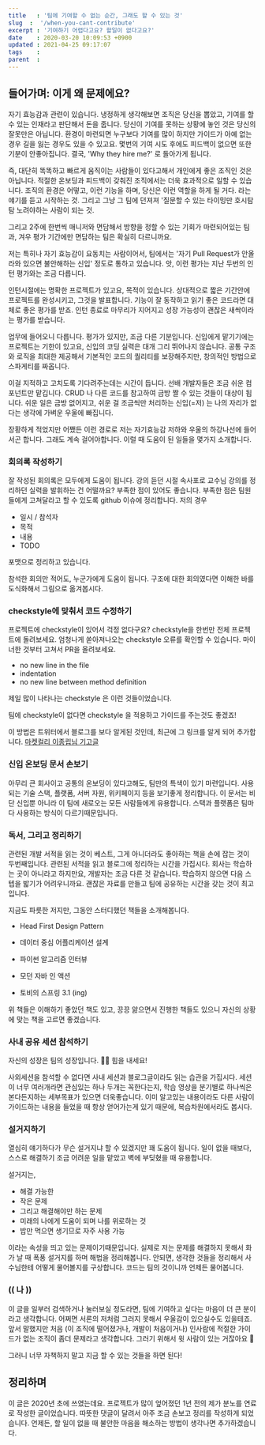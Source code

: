 ```yaml
---
title   : '팀에 기여할 수 없는 순간, 그래도 할 수 있는 것' 
slug  :  '/when-you-cant-contribute'
excerpt : '기여하기 어렵다고요? 할일이 없다고요?'
date    : 2020-03-20 10:09:53 +0900
updated : 2021-04-25 09:17:07
tags    : 
parent  : 
---
```


## 들어가며:  이게 왜 문제에요? 
  자기 효능감과 관련이 있습니다. 냉정하게 생각해보면 조직은 당신을 뽑았고, 기여를 할 수 있는 인재라고 판단해서 돈을 줍니다. 당신이 기여를 못하는 상황에 놓인 것은 당신의 잘못만은 아닙니다. 환경이 마련되면 누구보다 기여를 많이 하지만 가이드가 아예 없는 경우 길을 잃는 경우도 있을 수 있고요. 몇번의 기여 시도 후에도 피드백이 없으면 또한 기분이 안좋아집니다. 결국, 'Why they hire me?' 로 돌아가게 됩니다. 
  
  즉, 대단히 똑똑하고 빠르게 움직이는 사람들이 있다고해서 개인에게 좋은 조직인 것은 아닙니다. 적절한 온보딩과 피드백이 갖춰진 조직에서는 더욱 효과적으로 일할 수 있습니다. 조직의 환경은 어떻고, 이런 기능을 하며, 당신은 이런 역할을 하게 될 거다. 라는 얘기를 듣고 시작하는 것. 그리고 그냥 그 팀에 던져져 '질문할 수 있는 타이밍만 호시탐탐 노려야하는 사람이 되는 것. 
  
  그리고 2주에 한번씩 매니저와 면담해서 방향을 정할 수 있는 기회가 마련되어있는 팀과, 겨우 평가 기간에만 면담하는 팀은 확실히 다르니까요.
  
  저는 특히나 자기 효능감이 요동치는 사람이어서, 팀에서는 '자기 Pull Request가 안올라와 있으면 불안해하는 신입' 정도로 통하고 있습니다. 앗, 이런 평가는 지난  두번의 인턴 평가와는 조금 다릅니다. 
  
  인턴시절에는 명확한 프로젝트가 있고요, 목적이 있습니다. 상대적으로 짧은 기간안에 프로젝트를 완성시키고, 그것을 발표합니다. 기능이 잘 동작하고 읽기 좋은 코드라면 대체로 좋은 평가를 받죠. 인턴 종료로 마무리가 지어지고 성장 가능성이 괜찮은 새싹이라는 평가를 받습니다. 
  
  업무에 들어오니 다릅니다. 평가가 있지만, 조금 다른 기분입니다. 신입에게 맡기기에는 프로젝트는 기한이 있고요, 신입의  코딩 실력은 대개 그리 뛰어나지 않습니다.  공통 구조와 로직을 최대한 제공해서 기본적인 코드의 퀄리티를 보장해주지만, 창의적인 방법으로 스파게티를 짜옵니다. 
  
  이걸 지적하고 고치도록 기다려주는데는 시간이 듭니다. 선배 개발자들은 조금 쉬운 컴포넌트만 맡깁니다. CRUD 나 다른 코드를 참고하여 금방 짤 수 있는 것들이 대상이 됩니다. 쉬운 일은 금방 없어지고, 쉬운 걸 조금씩만 처리하는 신입(=저) 는 나의 자리가 없다는 생각에 가벼운 우울에 빠집니다.
  
  장황하게 적었지만 어쨌든 이런 경로로 저는 자기효능감 저하와 우울의 하강나선에 들어서곤 합니다. 그래도 계속 걸어야합니다.  이럴 때 도움이 된 일들을 몇가지 소개합니다.
  
  
### 회의록 작성하기 

잘 작성된 회의록은 모두에게 도움이 됩니다. 강의 듣던 시절 속사포로 교수님 강의를 정리하던 실력을 발휘하는 건 어떨까요? 부족한 점이 있어도 좋습니다. 부족한 점은 팀원들에게 고쳐달라고 할 수 있도록 github 이슈에 정리합니다. 저의 경우 
- 일시 / 참석자 
- 목적 
- 내용
- TODO

포맷으로 정리하고 있습니다.

참석한 회의만 적어도, 누군가에게 도움이 됩니다. 구조에 대한 회의였다면 이해한 바를 도식화해서 그림으로 옮겨봅시다. 

### checkstyle에 맞춰서 코드 수정하기 
프로젝트에 checkstyle이 있어서 걱정 없다구요? checkstyle을 한번만 전체 프로젝트에 돌려보세요. 엄청나게 쏟아져나오는 checkstyle 오류를 확인할 수 있습니다. 마이너한 것부터 고쳐서 PR을 올려보세요.

- no new line in the file 
- indentation 
- no new line between method definition 

제일 많이 나타나는 checkstyle 은 이런 것들이었습니다. 

팀에 checkstyle이 없다면 checkstyle 을 적용하고 가이드를 주는것도 좋겠죠! 

이 방법은 트위터에서 블로그를 보다  알게된 것인데, 최근에 그 링크를 알게 되어 추가합니다. [마켓컬리 이종립님 기고글](https://helloworld.kurly.com/blog/fix-style-with-command/)

### 신입 온보딩 문서 손보기 
아무리 큰 회사이고 공통의 온보딩이 있다고해도, 팀만의 특색이 있기 마련입니다. 사용되는 기술 스택, 플랫폼, 서버 자원, 위키페이지 등을 보기좋게 정리합니다.
이 문서는 비단 신입뿐 아니라 이 팀에 새로오는 모든 사람들에게 유용합니다. 스택과 플랫폼은 팀마다 사용하는 방식이 다르기때문입니다.


### 독서, 그리고  정리하기 

관련된 개발 서적을 읽는 것이 베스트, 그게 아니더라도 좋아하는 책을 손에 잡는 것이 두번째입니다. 관련된 서적을 읽고 블로그에 정리하는 시간을 가집시다. 회사는 학습하는 곳이 아니라고 하지만요, 개발자는 조금 다른 것 같습니다. 학습하지 않으면 다음 스텝을 밟기가 어려우니까요. 괜찮은 자료를 만들고 팀에 공유하는 시간을 갖는 것이 최고입니다. 

지금도 파릇한 저지만, 그동안 스터디했던 책들을 소개해봅니다. 

- Head First Design Pattern 
  
- 데이터 중심 어플리케이션 설계 
  
- 파이썬 알고리즘 인터뷰 
  
- 모던 자바 인 액션 
  
- 토비의 스프링 3.1 (ing) 

위 책들은 이해하기 좋았던 책도 있고, 끙끙 앓으면서 진행한 책들도 있으니 자신의 상황에 맞는 책을 고르면 좋겠습니다. 

### 사내 공유 세션 참석하기

자신의 성장은 팀의 성장입니다. 🙋‍♀️  힘을 내세요! 

사외세션을 참석할 수 없다면 사내 세션과 블로그글이라도 읽는 습관을 가집시다. 세션이 너무 여러개라면 관심있는 하나 두개는 꼭한다는지, 학습 영상을 분기별로 하나씩은 본다든지하는 세부목표가 있으면 더욱좋습니다. 이미 알고있는 내용이라도 다른 사람이 가이드하는 내용을 들었을 때 항상 얻어가는게 있기 때문에, 복습차원에서라도 봅시다. 

### 설거지하기 
열심히 얘기하다가 무슨 설거지냐 할 수 있겠지만 꽤 도움이 됩니다. 일이 없을 때보다, 스스로 해결하기 조금 어려운 일을 맡았고 벽에 부딪혔을 때 유용합니다. 

설거지는, 
- 해결 가능한
- 작은 문제 
- 그리고 해결해야만 하는 문제 
- 미래의 나에게 도움이 되며 나를 위로하는 것 
- 밥만 먹으면 생기므로 자주 사용 가능 
  
이라는 속성을 띄고 있는 문제이기때문입니다. 실제로 저는 문제를 해결하지 못해서 화가 날 때 폭풍 설거지를 하며 해법을 정리해봅니다. 안되면, 생각한 것들을 정리해서 사수님한테 어떻게 물어볼지를 구상합니다. 코드는 팀의 것이니까 언제든 물어봅니다. 

### (( 나 )) 

이 글을 일부러 검색하거나 눌러보실 정도라면, 팀에 기여하고 싶다는 마음이 더 큰 분이라고 생각합니다. 어쩌면 서론의 저처럼 그러지 못해서 우울감이 있으실수도 있을테죠. 앞서 말했지만 처음 (이 조직에 떨어졌거나, 개발이 처음이거나) 인사람에 적절한 가이드가 없는 조직이 좀더 문제라고 생각합니다. 그러기 위해서 윗 사람이 있는 거잖아요 🥲 

그러니 너무 자책하지 말고 지금 할 수 있는 것들을 하면 된다! 

## 정리하며 

이 글은 2020년 초에 쓰였는데요. 프로젝트가 많이 엎어졌던 1년 전의 제가 분노를 연료로 작성한 글이었습니다. 따뜻한 댓글이 달려서 아주 조금 손보고 정리를 작성하게 되었습니다. 언제든, 할 일이 없을 때 불안한 마음을 해소하는 방법이 생각나면 추가하겠습니다. 
